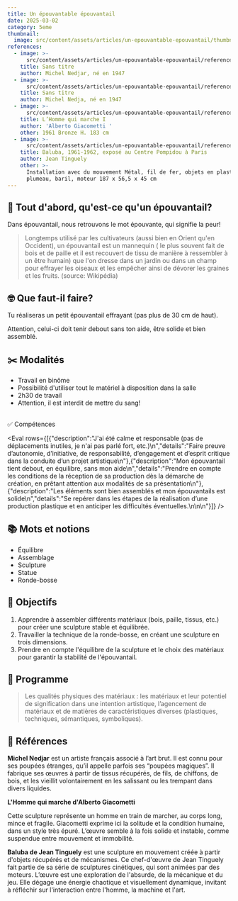 ```yaml
---
title: Un épouvantable épouvantail
date: 2025-03-02
category: 5eme
thumbnail:
  image: src/content/assets/articles/un-epouvantable-epouvantail/thumbnail/image.gif
references:
  - image: >-
      src/content/assets/articles/un-epouvantable-epouvantail/references/0/image.jpeg
    title: Sans titre
    author: Michel Nedjar, né en 1947
  - image: >-
      src/content/assets/articles/un-epouvantable-epouvantail/references/1/image.jpeg
    title: Sans titre
    author: Michel Nedja, né en 1947
  - image: >-
      src/content/assets/articles/un-epouvantable-epouvantail/references/2/image.jpeg
    title: L’Homme qui marche I
    author: 'Alberto Giacometti '
    other: 1961 Bronze H. 183 cm
  - image: >-
      src/content/assets/articles/un-epouvantable-epouvantail/references/3/image.jpg
    title: Baluba, 1961-1962, exposé au Centre Pompidou à Paris
    author: Jean Tinguely
    other: >-
      Installation avec du mouvement Métal, fil de fer, objets en plastique,
      plumeau, baril, moteur 187 x 56,5 x 45 cm
---
```

## **🧐 Tout d'abord, qu'est-ce qu'un épouvantail?**

Dans épouvantail, nous retrouvons le mot épouvante, qui signifie la peur!

> Longtemps utilisé par les cultivateurs (aussi bien en Orient qu'en Occident), un épouvantail est un mannequin ( le plus souvent fait de bois et de paille et il est recouvert de tissu de manière à ressembler à un être humain) que l'on dresse dans un jardin ou dans un champ pour effrayer les oiseaux et les empêcher ainsi de dévorer les graines et les fruits. (source: Wikipédia)

## **🤓 Que faut-il faire?**

Tu réaliseras un petit épouvantail effrayant (pas plus de 30 cm de haut).

Attention, celui-ci doit tenir debout sans ton aide, être solide et bien assemblé.

## **✂️ Modalités**

* Travail en binôme
* Possibilité d'utiliser tout le matériel à disposition dans la salle
* 2h30 de travail
* Attention, il est interdit de mettre du sang!

\
✅ Compétences

<Eval rows={[{"description":"J'ai été calme et responsable (pas de déplacements inutiles, je n'ai pas parlé fort, etc.)\n","details":"Faire preuve d’autonomie, d’initiative, de responsabilité, d’engagement et d’esprit critique dans la conduite d’un projet artistique\n"},{"description":"Mon épouvantail tient debout, en équilibre, sans mon aide\n","details":"Prendre en compte les conditions de la réception de sa production dès la démarche de création, en prêtant attention aux modalités de sa présentation\n"},{"description":"Les éléments sont bien assemblés et mon épouvantails est solide\n","details":"Se repérer dans les étapes de la réalisation d’une production plastique et en anticiper les difficultés éventuelles.\n\n\n"}]} />

## **📚 Mots et notions**

* Équilibre
* Assemblage&#x20;
* Sculpture
* Statue
* Ronde-bosse

## 🏁 Objectifs

1. Apprendre à assembler différents matériaux (bois, paille, tissus, etc.) pour créer une sculpture stable et équilibrée.
2. Travailler la technique de la ronde-bosse, en créant une sculpture en trois dimensions.
3. Prendre en compte l'équilibre de la sculpture et le choix des matériaux pour garantir la stabilité de l'épouvantail.

## 📕 Programme

> Les qualités physiques des matériaux : les matériaux et leur potentiel de signification dans une intention artistique, l’agencement de matériaux et de matières de caractéristiques diverses (plastiques, techniques, sémantiques, symboliques).

## 👀 Références&#x20;

**Michel Nedjar** est un artiste français associé à l’art brut. Il est connu pour ses poupées étranges, qu’il appelle parfois ses “poupées magiques”. Il fabrique ses œuvres à partir de tissus récupérés, de fils, de chiffons, de bois, et les vieillit volontairement en les salissant ou les trempant dans divers liquides.

&#x20;**L'Homme qui marche d'Alberto Giacometti**

Cette sculpture représente un homme en train de marcher, au corps long, mince et fragile. Giacometti exprime ici la solitude et la condition humaine, dans un style très épuré. L’œuvre semble à la fois solide et instable, comme suspendue entre mouvement et immobilité.

**Baluba de Jean Tinguely** est une sculpture en mouvement créée à partir d'objets récupérés et de mécanismes. Ce chef-d'œuvre de Jean Tinguely fait partie de sa série de sculptures cinétiques, qui sont animées par des moteurs. L’œuvre est une exploration de l'absurde, de la mécanique et du jeu. Elle dégage une énergie chaotique et visuellement dynamique, invitant à réfléchir sur l'interaction entre l'homme, la machine et l'art.

